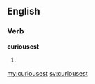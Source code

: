==English==

===Verb===
'''curiousest'''

# {{superlative of|curious}}

[[my:curiousest]]
[[sv:curiousest]]